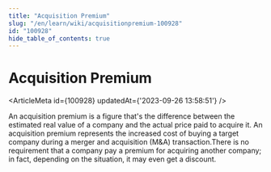 ```yaml
---
title: "Acquisition Premium"
slug: "/en/learn/wiki/acquisitionpremium-100928"
id: "100928"
hide_table_of_contents: true
---
```



# Acquisition Premium

<ArticleMeta id={100928} updatedAt={'2023-09-26 13:58:51'} />
<div className='border-solid border-b border-t-0 my-4 border-[var(--ifm-color-gray-300)]' />

An acquisition premium is a figure that's the difference between the estimated real value of a company and the actual price paid to acquire it. An acquisition premium represents the increased cost of buying a target company during a merger and acquisition (M&A) transaction.There is no requirement that a company pay a premium for acquiring another company; in fact, depending on the situation, it may even get a discount.
